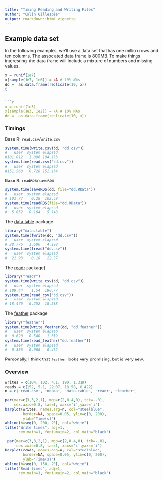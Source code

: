 ```yaml
---
title: "Timing Reading and Writing Files"
author: "Colin Gillespie"
output: rmarkdown::html_vignette
---
```

<!--
%\VignetteEngine{knitr::rmarkdown}
%\VignetteIndexEntry{Timing Reading and Writing Files}
-->

## Example data set

In the following examples, we'll use a data set that has one million rows and
ten columns. The associated data frame is $800$MB. To make things interesting,
the data frame will include a mixture of numbers and missing values.

```r
x = runif(1e7)
x[sample(1e7, 1e6)] = NA # 10% NAs
dd =  as.data.frame(replicate(10, x))
@


```r
x = runif(1e3)
x[sample(1e3, 1e2)] = NA # 10% NAs
dd =  as.data.frame(replicate(10, x))
```

### Timings

Base R: `read.csv`/`write.csv`

```r
system.time(write.csv(dd, "dd.csv"))
#   user  system elapsed 
#101.012   1.096 104.153 
system.time(read.csv("dd.csv"))
#   user  system elapsed 
#151.568   0.728 152.134 
```

Base R: `readRDS`/`saveRDS`
  
```r
system.time(saveRDS(dd, file="dd.RData"))
#   user  system elapsed 
# 101.77    0.28  102.69 
system.time(readRDS(file="dd.RData"))
#   user  system elapsed 
#  5.052   0.104   5.148 
````

The [data.table](https://github.com/Rdatatable/data.table/wiki) package

```r
library("data.table")
system.time(fwrite(dd, "dd.csv"))
#   user  system elapsed 
# 28.776   1.600   4.128 
system.time(fread("dd.csv"))
#   user  system elapsed 
#  21.93    0.18   22.07 
```
The [readr](https://github.com/hadley/readr) package}
```r
library("readr")
system.time(write_csv(dd, "dd.csv"))
#   user  system elapsed 
# 189.44    1.54  190.77 
system.time(read_csv("dd.csv"))
#   user  system elapsed 
# 18.476   0.252  18.588 
```

The [feather](https://github.com/wesm/feather) package
```r
library("feather")
system.time(write_feather(dd, "dd.feather"))
#   user  system elapsed 
#  0.620   0.540   1.319 
system.time(read_feather("dd.feather"))
#   user  system elapsed 
#  0.356   0.068   0.422 
```
Personally, I think that `feather` looks very promising, but is very new.

### Overview

```r
writes = c(104, 102, 4.1, 190, 1.319)
reads = c(152, 5.1, 22.07, 18.58, 0.422)
n = c("read.csv", "Rdata", "data.table", "readr", "feather")

par(mar=c(3,3,2,1), mgp=c(2,0.4,0), tck=-.01,
    cex.axis=0.8, las=1, xaxs='i',yaxs='i')
barplot(writes, names.arg=n, col="steelblue", 
        border=NA, space=0.05, ylim=c(0, 200), 
        ylab="Time(s)")
abline(h=seq(0, 200, 20), col="white")
title("Write times", adj=1, 
      cex.main=1, font.main=2, col.main="black")

 par(mar=c(3,3,2,1), mgp=c(2,0.4,0), tck=-.01,
     cex.axis=0.8, las=1, xaxs='i',yaxs='i')
barplot(reads, names.arg=n, col="steelblue", 
        border=NA, space=0.05, ylim=c(0, 200), 
        ylab="Time(s)")
abline(h=seq(0, 150, 20), col="white")
title("Read times", adj=1, 
      cex.main=1, font.main=2, col.main="black")
```
